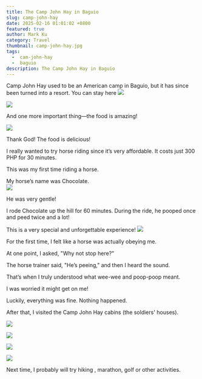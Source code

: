 ```yaml
---
title: The Camp John Hay in Baguio 
slug: camp-john-hay
date: 2025-02-16 01:01:02 +0800
featured: true
author: Mark Ku
category: Travel
thumbnail: camp-john-hay.jpg
tags:
  -  cam-john-hay
  -  baguio
description: The Camp John Hay in Baguio 
---
```

Camp John Hay used to be an American camp in Baguio, but it has since been turned into a resort.
You can stay here 
![](camp-john-hay-2.jpg)  

![](camp-john-hay-3.jpg)  

And one more important thing—the food is amazing!

![](food-2.jpg)  

Thank God! The food is delicious!  

I really wanted to try horse riding since it’s very affordable. It costs just 300 PHP for 30 minutes.  

This was my first time riding a horse.  

My horse’s name was Chocolate.  
![](chocolate.jpg)  

He was very gentle!  

I rode Chocolate up the hill for 60 minutes. During the ride, he pooped once and peed twice and a lot!  

This is a very special and unforgettable experience!
![](horse-riding.jpg)  


For the first time, I felt like a horse was actually obeying me.  

At one point, I asked, "Why not stop here?"

The horse trainer said, "He’s peeing," and then I heard the sound.  

That’s when I truly understood what wee-wee and poop-poop meant.  

I was worried it might get on me!  

Luckily, everything was fine. Nothing happened.  

After that, I visited the Camp John Hay cabins (the soldiers' houses).  

![](camp-john-hay-cabin-1.jpg)  

![](camp-john-hay-cabin-2.jpg)  

![](camp-john-hay-cabin-3.jpg) 
 
![](camp-john-hay-cabin-4.jpg)  

Next time, I probably will try hiking , marathon, golf or other activities.  

